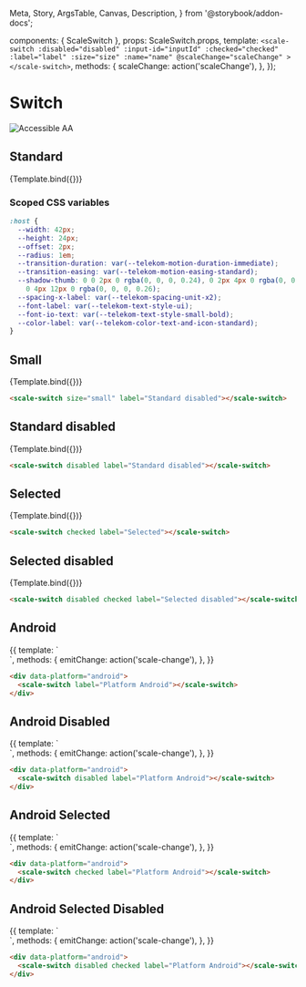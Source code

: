   Meta,
  Story,
  ArgsTable,
  Canvas,
  Description,
} from '@storybook/addon-docs';

<Meta title="Components/Switch" component={ScaleSwitch} />

  components: { ScaleSwitch },
  props: ScaleSwitch.props,
  template: `
    <scale-switch
      :disabled="disabled"
      :input-id="inputId"
      :checked="checked"
      :label="label"
      :size="size"
      :name="name"
      @scaleChange="scaleChange"
    >
    </scale-switch>
  `,
  methods: {
    scaleChange: action('scaleChange'),
  },
});

<div
  style={{
    display: 'inline-flex',
    alignItems: 'center',
    justifyContent: 'space-between',
    width: '100%',
  }}
>
  <h1>Switch</h1>
  <img src="assets/aa.png" alt="Accessible AA" />
</div>

## Standard

<Canvas withSource="none">
  <Story
    name="Standard"
    args={{
      label: 'Standard',
    }}
  >
    {Template.bind({})}
  </Story>
</Canvas>

<ArgsTable story="Standard" />


### Scoped CSS variables

```css
:host {
  --width: 42px;
  --height: 24px;
  --offset: 2px;
  --radius: 1em;
  --transition-duration: var(--telekom-motion-duration-immediate);
  --transition-easing: var(--telekom-motion-easing-standard);
  --shadow-thumb: 0 0 2px 0 rgba(0, 0, 0, 0.24), 0 2px 4px 0 rgba(0, 0, 0, 0.24),
    0 4px 12px 0 rgba(0, 0, 0, 0.26);
  --spacing-x-label: var(--telekom-spacing-unit-x2);
  --font-label: var(--telekom-text-style-ui);
  --font-io-text: var(--telekom-text-style-small-bold);
  --color-label: var(--telekom-color-text-and-icon-standard);  
}
```

## Small

<Canvas withSource="none">
  <Story
    name="Small"
    args={{
      label: 'Small',
      size: 'small',
    }}
  >
    {Template.bind({})}
  </Story>
</Canvas>

```html
<scale-switch size="small" label="Standard disabled"></scale-switch>
```

## Standard disabled

<Canvas withSource="none">
  <Story
    name="Standard disabled"
    args={{
      disabled: true,
      label: 'Standard disabled',
    }}
  >
    {Template.bind({})}
  </Story>
</Canvas>

```html
<scale-switch disabled label="Standard disabled"></scale-switch>
```

## Selected

<Canvas withSource="none">
  <Story
    name="Selected"
    args={{
      checked: true,
      label: 'Selected',
    }}
  >
    {Template.bind({})}
  </Story>
</Canvas>

```html
<scale-switch checked label="Selected"></scale-switch>
```

## Selected disabled

<Canvas withSource="none">
  <Story
    name="Selected disabled"
    args={{
      disabled: true,
      checked: true,
      label: 'Selected disabled',
    }}
  >
    {Template.bind({})}
  </Story>
</Canvas>

```html
<scale-switch disabled checked label="Selected disabled"></scale-switch>
```

## Android

<Canvas withSource="none">
  <Story name="Android">
    {{
      template: `
        <div data-platform="android">
          <scale-switch
            label="Platform Android"
            name="android"
            @scale-change="emitChange"
          >
          </scale-switch>
        </div>
      `,
      methods: {
        emitChange: action('scale-change'),
      },
    }}
  </Story>
</Canvas>

```html
<div data-platform="android">
  <scale-switch label="Platform Android"></scale-switch>
</div>
```

## Android Disabled

<Canvas withSource="none">
  <Story name="Android Disabled">
    {{
      template: `
        <div data-platform="android">
          <scale-switch
            label="Platform Android"
            name="android"
            disabled
            @scale-change="emitChange"
          >
          </scale-switch>
        </div>
      `,
      methods: {
        emitChange: action('scale-change'),
      },
    }}
  </Story>
</Canvas>

```html
<div data-platform="android">
  <scale-switch disabled label="Platform Android"></scale-switch>
</div>
```

## Android Selected

<Canvas withSource="none">
  <Story name="Android Selected">
    {{
      template: `
        <div data-platform="android">
          <scale-switch
            label="Platform Android"
            name="android"
            checked
            @scale-change="emitChange"
          >
          </scale-switch>
        </div>
      `,
      methods: {
        emitChange: action('scale-change'),
      },
    }}
  </Story>
</Canvas>

```html
<div data-platform="android">
  <scale-switch checked label="Platform Android"></scale-switch>
</div>
```

## Android Selected Disabled

<Canvas withSource="none">
  <Story name="Android Selected Disabled">
    {{
      template: `
        <div data-platform="android">
          <scale-switch
            label="Platform Android"
            name="android"
            disabled
            checked
            @scale-change="emitChange"
          >
          </scale-switch>
        </div>
      `,
      methods: {
        emitChange: action('scale-change'),
      },
    }}
  </Story>
</Canvas>

```html
<div data-platform="android">
  <scale-switch disabled checked label="Platform Android"></scale-switch>
</div>
```
